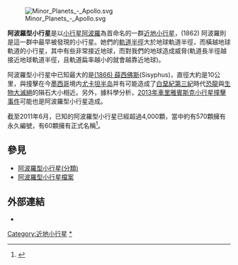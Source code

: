[[File:Minor_Planets_-_Apollo.svg|thumb]]

'''阿波羅型小行星'''是以[[阿波羅_(小行星)|小行星阿波羅]]為首命名的一群[[近地小行星|近地小行星]]，(1862) 阿波羅則是這一群中最早被發現的小行星。她們的[[軌道半徑|軌道半徑]]大於地球軌道半徑，而橫越地球軌道的小行星，其中有些非常接近地球，而對我們的地球造成威脅(軌道長半徑越接近地球軌道半徑，且軌道扁率越小的就會越靠近地球)。

阿波羅型小行星中已知最大的是[[小行星1866|(1866) 薛西佛斯]](Sisyphus)，直徑大約是10公里，與撞擊在今[[墨西哥|墨西哥]]境内[[尤卡坦州|尤卡坦半岛]]并有可能造成了[[白堊紀|白堊紀]][[第三紀|第三紀]]時代[[恐龍|恐龍]]與[[生物集群灭绝|生物大滅絕]]的隕石大小相近。另外，據科學分析，[[2013年車里雅賓斯克小行星撞擊事件|2013年車里雅賓斯克小行星撞擊事件]]可能也是阿波羅型小行星造成。

截至2011年6月，已知的阿波羅型小行星已經超過4,000顆，當中約有570顆擁有永久編號，有60顆擁有正式名稱<ref>{{Cite web|title=List Of Apollo Minor Planets|url=https://minorplanetcenter.net//iau/lists/Apollos.html|accessdate=2020-01-07|work=minorplanetcenter.net|archive-date=2021-03-23|archive-url=https://web.archive.org/web/20210323204243/https://minorplanetcenter.net//iau/lists/Apollos.html|dead-url=no}}</ref>。

== 參見 ==
* [[:Category:阿波羅型小行星|阿波羅型小行星(分類)]] 
* [[阿波羅型小行星檔案|阿波羅型小行星檔案]]

== 外部連結 ==
* {{cite web |url=http://cfa-www.harvard.edu/iau/lists/Apollos.html |title=List of Apollo minor planets |trans_title=阿波羅型小行星列表 |language=en |access-date=2006-10-14 |archive-date=2008-05-10 |archive-url=https://web.archive.org/web/20080510154759/http://cfa-www.harvard.edu/iau/lists/Apollos.html |dead-url=no }}

{{小行星}}
{{小天體}}

[[Category:近地小行星|Category:近地小行星]]
[[Category:阿波羅型小行星|*]]